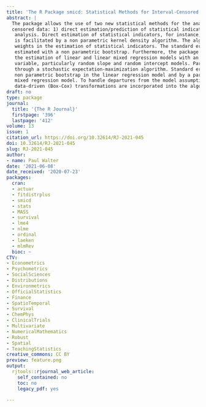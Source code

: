 ```yaml
---
title: 'The R Package smicd: Statistical Methods for Interval-Censored Data'
abstract: |
  The package allows the use of two new statistical methods for the analysis of interval
  censored data: 1) direct estimation/prediction of statistical indicators and 2) linear (mixed) regression
   analysis. Direct estimation of statistical indicators, for instance, poverty and inequality indicators,
   is facilitated by a non parametric kernel density algorithm. The algorithm is able to account for
   weights in the estimation of statistical indicators. The standard errors of the statistical indicators are
   estimated with a non parametric bootstrap. Furthermore, the package offers statistical methods for
   the estimation of linear and linear mixed regression models with an interval-censored dependent
   variable, particularly random slope and random intercept models. Parameter estimates are obtained
   through a stochastic expectation-maximization algorithm. Standard errors are estimated using a
   non parametric bootstrap in the linear regression model and by a parametric bootstrap in the linear
   mixed regression model. To handle departures from the model assumptions, fixed (logarithmic) and
   data-driven (Box-Cox) transformations are incorporated into the algorithm.
draft: no
type: package
journal:
  title: '{The R Journal}'
  firstpage: '396'
  lastpage: '412'
volume: 13
issue: 1
citation_url: https://doi.org/10.32614/RJ-2021-045
doi: 10.32614/RJ-2021-045
slug: RJ-2021-045
author:
- name: Paul Walter
date: '2021-06-08'
date_received: '2020-07-23'
packages:
  cran:
  - actuar
  - fitdistrplus
  - smicd
  - stats
  - MASS
  - survival
  - lme4
  - nlme
  - ordinal
  - laeken
  - mlmRev
  bioc: ~
CTV:
- Econometrics
- Psychometrics
- SocialSciences
- Distributions
- Environmetrics
- OfficialStatistics
- Finance
- SpatioTemporal
- Survival
- ChemPhys
- ClinicalTrials
- Multivariate
- NumericalMathematics
- Robust
- Spatial
- TeachingStatistics
creative_commons: CC BY
preview: feature.png
output:
  rjtools::rjournal_web_article:
    self_contained: no
    toc: no
    legacy_pdf: yes

---
```

